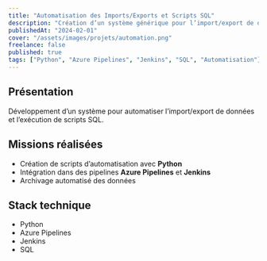 ```yaml
---
title: "Automatisation des Imports/Exports et Scripts SQL"
description: "Création d’un système générique pour l’import/export de données et l’exécution de scripts SQL, avec archivage automatisé."
publishedAt: "2024-02-01"
cover: "/assets/images/projets/automation.png"
freelance: false
published: true
tags: ["Python", "Azure Pipelines", "Jenkins", "SQL", "Automatisation"]
---
```


## Présentation

Développement d’un système pour automatiser l’import/export de données et l’exécution de scripts SQL.

## Missions réalisées

- Création de scripts d’automatisation avec **Python**
- Intégration dans des pipelines **Azure Pipelines** et **Jenkins**
- Archivage automatisé des données

## Stack technique

- Python
- Azure Pipelines
- Jenkins
- SQL
